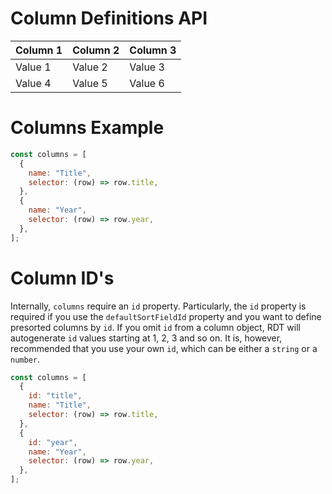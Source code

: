 
<Meta title="API Reference/Columns" id="api-columns" />

# Column Definitions API

| Column 1 | Column 2 | Column 3 |
| -------- | -------- | -------- |
| Value 1  | Value 2  | Value 3  |
| Value 4  | Value 5  | Value 6  |

# Columns Example

```js
const columns = [
  {
    name: "Title",
    selector: (row) => row.title,
  },
  {
    name: "Year",
    selector: (row) => row.year,
  },
];
```

# Column ID's

Internally, `columns` require an `id` property. Particularly, the `id` property is required if you use the `defaultSortFieldId` property and you want to define presorted columns by `id`. If you omit `id` from a column object, RDT will autogenerate `id` values starting at 1, 2, 3 and so on. It is, however, recommended that you use your own `id`, which can be either a `string` or a `number`.

```js
const columns = [
  {
    id: "title",
    name: "Title",
    selector: (row) => row.title,
  },
  {
    id: "year",
    name: "Year",
    selector: (row) => row.year,
  },
];
```
